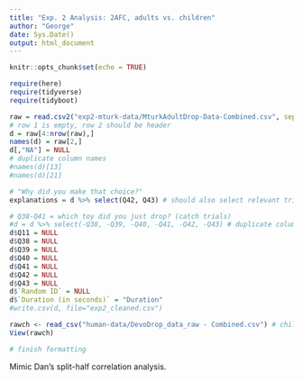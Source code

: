 ```yaml
---
title: "Exp. 2 Analysis: 2AFC, adults vs. children"
author: "George"
date: Sys.Date()
output: html_document
---
```


```r
knitr::opts_chunk$set(echo = TRUE)

require(here)
require(tidyverse)
require(tidyboot)

raw = read.csv2("exp2-mturk-data/MturkAdultDrop-Data-Combined.csv", sep=',', header=F, stringsAsFactors = F)
# row 1 is empty, row 2 should be header
d = raw[4:nrow(raw),]
names(d) = raw[2,]
d[,"NA"] = NULL
# duplicate column names
#names(d)[13]
#names(d)[21]

# "Why did you make that choice?"
explanations = d %>% select(Q42, Q43) # should also select relevant trials

# Q38-Q41 = which toy did you just drop? (catch trials)
#d = d %>% select(-Q38, -Q39, -Q40, -Q41, -Q42, -Q43) # duplicate column names
d$Q11 = NULL
d$Q38 = NULL
d$Q39 = NULL
d$Q40 = NULL
d$Q41 = NULL
d$Q42 = NULL
d$Q43 = NULL
d$`Random ID` = NULL
d$`Duration (in seconds)` = "Duration"
#write.csv(d, file="exp2_cleaned.csv")
```

```r
rawch <- read_csv("human-data/DevoDrop_data_raw - Combined.csv") # children data
View(rawch)

# finish formatting
```

Mimic Dan's split-half correlation analysis.

```r

```

